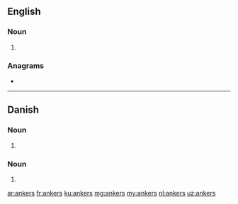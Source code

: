 ==English==

===Noun===
{{head|en|noun plural form}}

# {{plural of|anker|lang=en}}

===Anagrams===
* {{l|en|nakers}}

----

==Danish==

===Noun===
{{head|da|noun form|g=n}}

# {{genitive singular indefinite of|anker|lang=da}}

===Noun===
{{head|da|noun form|head=ankes|g=c}}

# {{genitive plural indefinite of|anke|lang=da}}

[[ar:ankers]]
[[fr:ankers]]
[[ku:ankers]]
[[mg:ankers]]
[[my:ankers]]
[[nl:ankers]]
[[uz:ankers]]